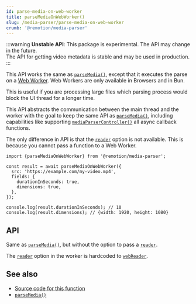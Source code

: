 ```yaml
---
id: parse-media-on-web-worker
title: parseMediaOnWebWorker()
slug: /media-parser/parse-media-on-web-worker
crumb: '@remotion/media-parser'
---
```


:::warning
**Unstable API**: This package is experimental. The API may change in the future.  
The API for getting video metadata is stable and may be used in production.
:::

This API works the same as [`parseMedia()`](/docs/media-parser/parse-media), except that it executes the parse on a [Web Worker](https://developer.mozilla.org/en-US/docs/Web/API/Web_Workers_API/Using_web_workers). Web Workers are only available in Browsers and in Bun.

This is useful if you are processing large files which parsing process would block the UI thread for a longer time.

This API abstracts the communication between the main thread and the worker with the goal to keep the same API as [`parseMedia()`](/docs/media-parser/parse-media), including capabilities like supporting [`mediaParserController()`](/docs/media-parser/media-parser-controller) all async callback functions.

The only difference in API is that the [`reader`](/docs/media-parser/parse-media#reader) option is not available. This is because you cannot pass a function to a Web Worker.

```tsx twoslash title="Parsing a video on a Web Worker"
import {parseMediaOnWebWorker} from '@remotion/media-parser';

const result = await parseMediaOnWebWorker({
  src: 'https://example.com/my-video.mp4',
  fields: {
    durationInSeconds: true,
    dimensions: true,
  },
});

console.log(result.durationInSeconds); // 10
console.log(result.dimensions); // {width: 1920, height: 1080}
```

## API

Same as [`parseMedia()`](/docs/media-parser/parse-media), but without the option to pass a [`reader`](/docs/media-parser/parse-media#reader).

The [`reader`](/docs/media-parser/parse-media#reader) option in the worker is hardcoded to [`webReader`](/docs/media-parser/web-reader).

## See also

- [Source code for this function](https://github.com/remotion-dev/remotion/blob/main/packages/media-parser/src/parse-media-on-web-worker.ts)
- [`parseMedia()`](/docs/media-parser/parse-media)
